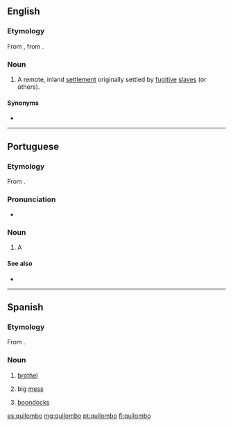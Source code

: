 {{also|Quilombo}}
==English==
{{wikipedia}}

===Etymology===
From {{etyl|pt|en}} {{m|pt|quilombo}}, from {{etyl|kmb|en}} {{m|kmb|kilombo}}.

===Noun===
{{en-noun}}

# {{label|en|historical|in Brazil}} A remote, inland [[settlement]] originally settled by [[fugitive]] [[slave]]s (or others).

====Synonyms====
* {{l|en|palenque}}

----

==Portuguese==

===Etymology===
From {{etyl|kmb|pt}} {{m|kmb|kilombo}}.

===Pronunciation===
* {{a|Brazil}} {{IPA|[kiˈlõbu]|lang=pt}}

===Noun===
{{pt-noun|m}}

# A {{l|en|quilombo}}

====See also====
* {{l|pt|mocambo}}

----

==Spanish==

===Etymology===
From {{etyl|pt|es}} {{m|pt|quilombo}}.

===Noun===
{{es-noun|m}}

# {{label|es|Argentina}} [[brothel]]
# {{label|es|Argentina}} big [[mess]]
# {{label|es|Venezuela}} [[boondocks]]

[[es:quilombo]]
[[mg:quilombo]]
[[pt:quilombo]]
[[fi:quilombo]]